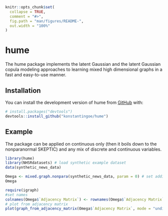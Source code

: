 <!-- README.md is generated from README.Rmd. Please edit that file -->

```r
knitr::opts_chunk$set(
  collapse = TRUE,
  comment = "#>",
  fig.path = "man/figures/README-",
  out.width = "100%"
)
```

# hume

<!-- badges: start -->
<!-- badges: end -->

The hume package implements the latent Gaussian and the latent Gaussian copula modeling approaches to learning mixed high dimensional graphs in a fast and easy-to-use manner.  

## Installation

You can install the development version of hume from [GitHub](https://github.com/) with:

``` r
# install.packages("devtools")
devtools::install_github("konstantingoe/hume")
```

## Example

The package can be applied on continuous only (then it boils down to the nonparanormal SKEPTIC) and any mix of discrete and continuous variables.

```r
library(hume)
library(NHSRdatasets) # load synthetic example dataset 
data(synthetic_news_data)

Omega <- mixed.graph.nonpara(synthetic_news_data, param = 0) # set additional high-dim penalty to 0
Omega

require(igraph)
#set names
colnames(Omega$`Adjacency Matrix`) <- rownames(Omega$`Adjacency Matrix`) <- names(synthetic_news_data)
# plot from adjacency matrix
plot(graph_from_adjacency_matrix(Omega$`Adjacency Matrix`, mode = "undirected", diag = F),vertex.size=30)
```


